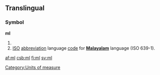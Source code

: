 {{see|Ml|.ml|µl}}
==Translingual==

===Symbol===
'''ml'''

# {{SI-unit-2|milli|liter|litre|[[fluid measure]]}}
# [[ISO]] [[abbreviation]] language [[code]] for '''[[Malayalam]]''' language (ISO 639-1).


[[Category:Units of measure]]

[[af:ml]]
[[csb:ml]]
[[fi:ml]]
[[sv:ml]]